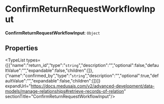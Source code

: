 
# ConfirmReturnRequestWorkflowInput

 **ConfirmReturnRequestWorkflowInput**: `Object`

## Properties

<TypeList types={[{"name":"return_id","type":"`string`","description":"","optional":false,"defaultValue":"","expandable":false,"children":[]},{"name":"confirmed_by","type":"`string`","description":"","optional":true,"defaultValue":"","expandable":false,"children":[]}]} expandUrl="https://docs.medusajs.com/v2/advanced-development/data-models/manage-relationships#retrieve-records-of-relation" sectionTitle="ConfirmReturnRequestWorkflowInput"/>
